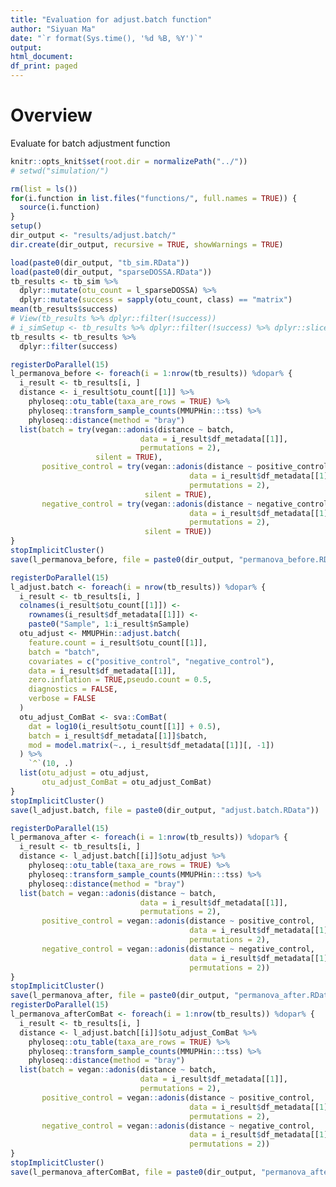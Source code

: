 ```yaml
---
title: "Evaluation for adjust.batch function"
author: "Siyuan Ma"
date: "`r format(Sys.time(), '%d %B, %Y')`"
output:
html_document:
df_print: paged
---
```

# Overview
Evaluate for batch adjustment function

```r
knitr::opts_knit$set(root.dir = normalizePath("../"))
# setwd("simulation/")
```
```r
rm(list = ls())
for(i.function in list.files("functions/", full.names = TRUE)) {
  source(i.function)
}
setup()
dir_output <- "results/adjust.batch/"
dir.create(dir_output, recursive = TRUE, showWarnings = TRUE)
```

```r
load(paste0(dir_output, "tb_sim.RData"))
load(paste0(dir_output, "sparseDOSSA.RData"))
tb_results <- tb_sim %>% 
  dplyr::mutate(otu_count = l_sparseDOSSA) %>% 
  dplyr::mutate(success = sapply(otu_count, class) == "matrix")
mean(tb_results$success)
# View(tb_results %>% dplyr::filter(!success))
# i_simSetup <- tb_results %>% dplyr::filter(!success) %>% dplyr::slice(1)
tb_results <- tb_results %>% 
  dplyr::filter(success)
```

```r
registerDoParallel(15)
l_permanova_before <- foreach(i = 1:nrow(tb_results)) %dopar% {
  i_result <- tb_results[i, ]
  distance <- i_result$otu_count[[1]] %>% 
    phyloseq::otu_table(taxa_are_rows = TRUE) %>% 
    phyloseq::transform_sample_counts(MMUPHin:::tss) %>% 
    phyloseq::distance(method = "bray")
  list(batch = try(vegan::adonis(distance ~ batch, 
                             data = i_result$df_metadata[[1]],
                             permutations = 2),
                   silent = TRUE),
       positive_control = try(vegan::adonis(distance ~ positive_control, 
                                        data = i_result$df_metadata[[1]],
                                        permutations = 2),
                              silent = TRUE),
       negative_control = try(vegan::adonis(distance ~ negative_control, 
                                        data = i_result$df_metadata[[1]],
                                        permutations = 2),
                              silent = TRUE))
}
stopImplicitCluster()
save(l_permanova_before, file = paste0(dir_output, "permanova_before.RData"))
```

```r
registerDoParallel(15)
l_adjust.batch <- foreach(i = nrow(tb_results)) %dopar% {
  i_result <- tb_results[i, ]
  colnames(i_result$otu_count[[1]]) <- 
    rownames(i_result$df_metadata[[1]]) <- 
    paste0("Sample", 1:i_result$nSample)
  otu_adjust <- MMUPHin::adjust.batch(
    feature.count = i_result$otu_count[[1]],
    batch = "batch",
    covariates = c("positive_control", "negative_control"),
    data = i_result$df_metadata[[1]],
    zero.inflation = TRUE,pseudo.count = 0.5,
    diagnostics = FALSE,
    verbose = FALSE
  )
  otu_adjust_ComBat <- sva::ComBat(
    dat = log10(i_result$otu_count[[1]] + 0.5),
    batch = i_result$df_metadata[[1]]$batch,
    mod = model.matrix(~., i_result$df_metadata[[1]][, -1])
  ) %>% 
    `^`(10, .)
  list(otu_adjust = otu_adjust,
       otu_adjust_ComBat = otu_adjust_ComBat)
}
stopImplicitCluster()
save(l_adjust.batch, file = paste0(dir_output, "adjust.batch.RData"))
```

```r
registerDoParallel(15)
l_permanova_after <- foreach(i = 1:nrow(tb_results)) %dopar% {
  i_result <- tb_results[i, ]
  distance <- l_adjust.batch[[i]]$otu_adjust %>% 
    phyloseq::otu_table(taxa_are_rows = TRUE) %>% 
    phyloseq::transform_sample_counts(MMUPHin:::tss) %>% 
    phyloseq::distance(method = "bray")
  list(batch = vegan::adonis(distance ~ batch, 
                             data = i_result$df_metadata[[1]],
                             permutations = 2),
       positive_control = vegan::adonis(distance ~ positive_control, 
                                        data = i_result$df_metadata[[1]],
                                        permutations = 2),
       negative_control = vegan::adonis(distance ~ negative_control, 
                                        data = i_result$df_metadata[[1]],
                                        permutations = 2))
}
stopImplicitCluster()
save(l_permanova_after, file = paste0(dir_output, "permanova_after.RData"))
registerDoParallel(15)
l_permanova_afterComBat <- foreach(i = 1:nrow(tb_results)) %dopar% {
  i_result <- tb_results[i, ]
  distance <- l_adjust.batch[[i]]$otu_adjust_ComBat %>% 
    phyloseq::otu_table(taxa_are_rows = TRUE) %>% 
    phyloseq::transform_sample_counts(MMUPHin:::tss) %>% 
    phyloseq::distance(method = "bray")
  list(batch = vegan::adonis(distance ~ batch, 
                             data = i_result$df_metadata[[1]],
                             permutations = 2),
       positive_control = vegan::adonis(distance ~ positive_control, 
                                        data = i_result$df_metadata[[1]],
                                        permutations = 2),
       negative_control = vegan::adonis(distance ~ negative_control, 
                                        data = i_result$df_metadata[[1]],
                                        permutations = 2))
}
stopImplicitCluster()
save(l_permanova_afterComBat, file = paste0(dir_output, "permanova_afterComBat.RData"))
```
